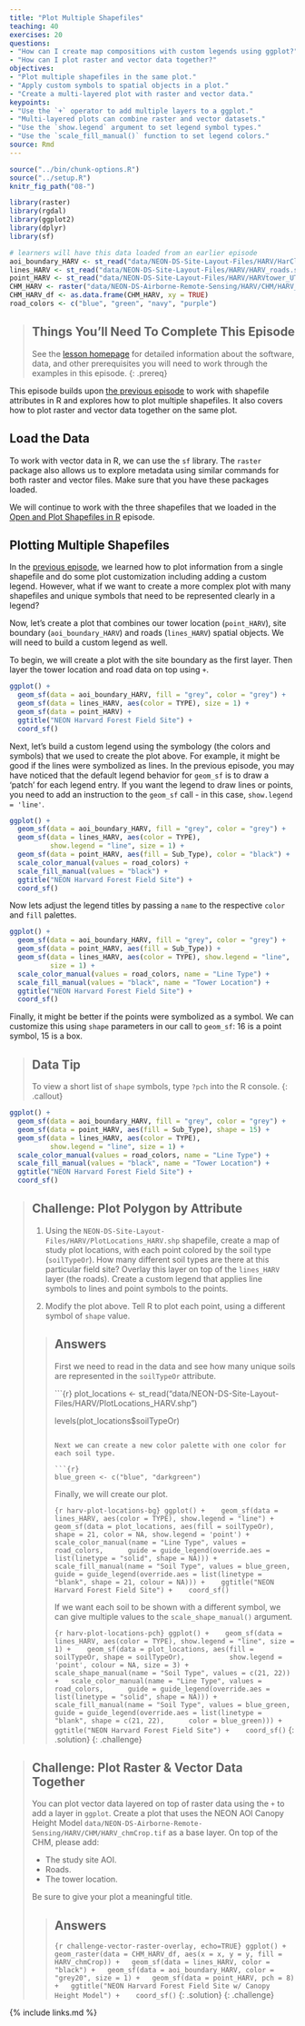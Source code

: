 ```yaml
---
title: "Plot Multiple Shapefiles"
teaching: 40
exercises: 20
questions:
- "How can I create map compositions with custom legends using ggplot?"
- "How can I plot raster and vector data together?"
objectives:
- "Plot multiple shapefiles in the same plot."
- "Apply custom symbols to spatial objects in a plot."
- "Create a multi-layered plot with raster and vector data."
keypoints:
- "Use the `+` operator to add multiple layers to a ggplot."
- "Multi-layered plots can combine raster and vector datasets."
- "Use the `show.legend` argument to set legend symbol types."
- "Use the `scale_fill_manual()` function to set legend colors."
source: Rmd
---
```


```r
source("../bin/chunk-options.R")
source("../setup.R")
knitr_fig_path("08-")
```

```r
library(raster)
library(rgdal)
library(ggplot2)
library(dplyr)
library(sf)
```

```r
# learners will have this data loaded from an earlier episode
aoi_boundary_HARV <- st_read("data/NEON-DS-Site-Layout-Files/HARV/HarClip_UTMZ18.shp")
lines_HARV <- st_read("data/NEON-DS-Site-Layout-Files/HARV/HARV_roads.shp")
point_HARV <- st_read("data/NEON-DS-Site-Layout-Files/HARV/HARVtower_UTM18N.shp")
CHM_HARV <- raster("data/NEON-DS-Airborne-Remote-Sensing/HARV/CHM/HARV_chmCrop.tif")
CHM_HARV_df <- as.data.frame(CHM_HARV, xy = TRUE)
road_colors <- c("blue", "green", "navy", "purple")
```

> ## Things You’ll Need To Complete This Episode
>
> See the [lesson homepage]({{ site.baseurl }}) for detailed information about the software,
> data, and other prerequisites you will need to work through the examples in this episode.
{: .prereq}

This episode builds upon
[the previous episode]({{ site.baseurl }}/07-vector-shapefile-attributes-in-r/)
to work with shapefile attributes in R and explores how to plot multiple
shapefiles. It also covers how to plot raster and vector data together
on the same plot.

## Load the Data

To work with vector data in R, we can use the `sf` library. The `raster`
package also allows us to explore metadata using similar commands for both
raster and vector files. Make sure that you have these packages loaded.

We will continue to work with the three shapefiles that we loaded in the
[Open and Plot Shapefiles in R]({{site.baseurl}}/06-vector-open-shapefile-in-r/) episode.

## Plotting Multiple Shapefiles
In the [previous episode]({{ site.baseurl }}/07-vector-shapefile-attributes-in-r/),
we learned how to plot information from a single shapefile and do
some plot customization including adding a custom legend. However,
what if we want to create a more complex plot with many shapefiles
and unique symbols that need to be represented clearly in a legend?

Now, let's create a plot that combines our tower location (`point_HARV`),
site boundary (`aoi_boundary_HARV`) and roads (`lines_HARV`) spatial objects. We
will need to build a custom legend as well.

To begin, we will create a plot with the site boundary as the first layer. Then layer
the tower location and road data on top using `+`.

```r
ggplot() + 
  geom_sf(data = aoi_boundary_HARV, fill = "grey", color = "grey") +
  geom_sf(data = lines_HARV, aes(color = TYPE), size = 1) +
  geom_sf(data = point_HARV) +
  ggtitle("NEON Harvard Forest Field Site") + 
  coord_sf()
```

Next, let's build a custom legend using the symbology (the colors and symbols) that we used to create the plot above. For example, it might be good if the lines were symbolized as lines. In the previous episode, you may have noticed that the default legend behavior for `geom_sf` is to draw a 'patch' for each legend entry. If you want the legend to draw lines or points, you need to add an instruction to the `geom_sf` call - in this case, `show.legend = 'line'`. 

```r
ggplot() + 
  geom_sf(data = aoi_boundary_HARV, fill = "grey", color = "grey") +
  geom_sf(data = lines_HARV, aes(color = TYPE),
          show.legend = "line", size = 1) +
  geom_sf(data = point_HARV, aes(fill = Sub_Type), color = "black") +
  scale_color_manual(values = road_colors) +
  scale_fill_manual(values = "black") +
  ggtitle("NEON Harvard Forest Field Site") + 
  coord_sf()
```

Now lets adjust the legend titles by passing a `name` to the respective `color` and `fill` palettes.

```r
ggplot() + 
  geom_sf(data = aoi_boundary_HARV, fill = "grey", color = "grey") +
  geom_sf(data = point_HARV, aes(fill = Sub_Type)) +
  geom_sf(data = lines_HARV, aes(color = TYPE), show.legend = "line",
          size = 1) + 
  scale_color_manual(values = road_colors, name = "Line Type") + 
  scale_fill_manual(values = "black", name = "Tower Location") + 
  ggtitle("NEON Harvard Forest Field Site") + 
  coord_sf()
```

Finally, it might be better if the points were symbolized as a symbol. We can customize this using `shape` parameters in our call to `geom_sf`: 16 is a point symbol, 15 is a box.

> ## Data Tip
> To view a short list of `shape` symbols,
> type `?pch` into the R console.
{: .callout}


```r
ggplot() +
  geom_sf(data = aoi_boundary_HARV, fill = "grey", color = "grey") +
  geom_sf(data = point_HARV, aes(fill = Sub_Type), shape = 15) +
  geom_sf(data = lines_HARV, aes(color = TYPE),
          show.legend = "line", size = 1) +
  scale_color_manual(values = road_colors, name = "Line Type") +
  scale_fill_manual(values = "black", name = "Tower Location") +
  ggtitle("NEON Harvard Forest Field Site") + 
  coord_sf()
```

> ## Challenge: Plot Polygon by Attribute
> 
> 1. Using the `NEON-DS-Site-Layout-Files/HARV/PlotLocations_HARV.shp` shapefile,
> create a map of study plot locations, with each point colored by the soil type
> (`soilTypeOr`). How many different soil types are there at this particular field
> site? Overlay this layer on top of the `lines_HARV` layer (the roads). Create a
> custom legend that applies line symbols to lines and point symbols to the points.
> 
> 2. Modify the plot above. Tell R to plot each point, using a different
symbol of `shape` value.
> 
> > ## Answers
> >
> > First we need to read in the data and see how many
> > unique soils are represented in the `soilTypeOr` attribute.
> >
> > ```{r}
> > plot_locations <- st_read("data/NEON-DS-Site-Layout-Files/HARV/PlotLocations_HARV.shp")
> >
> > levels(plot_locations$soilTypeOr)
> > ```
> >
> > Next we can create a new color palette with one color for
> > each soil type.
> >
> > ```{r}
> > blue_green <- c("blue", "darkgreen")
> > ```
> >
> > Finally, we will create our plot.
> >
> > ```{r harv-plot-locations-bg}
> > ggplot() + 
> >   geom_sf(data = lines_HARV, aes(color = TYPE), show.legend = "line") + 
> >   geom_sf(data = plot_locations, aes(fill = soilTypeOr), 
> >           shape = 21, color = NA, show.legend = 'point') + 
> >   scale_color_manual(name = "Line Type", values = road_colors,
> >      guide = guide_legend(override.aes = list(linetype = "solid", shape = NA))) + 
> >   scale_fill_manual(name = "Soil Type", values = blue_green,
> >      guide = guide_legend(override.aes = list(linetype = "blank", shape = 21, colour = NA))) + 
> >   ggtitle("NEON Harvard Forest Field Site") + 
> >   coord_sf()
> > ```
> >
> > If we want each soil to be shown with a different symbol, we can
> > give multiple values to the `scale_shape_manual()` argument.
> >
> > ```{r harv-plot-locations-pch}
> > ggplot() + 
> >   geom_sf(data = lines_HARV, aes(color = TYPE), show.legend = "line", size = 1) + 
> >   geom_sf(data = plot_locations, aes(fill = soilTypeOr, shape = soilTypeOr),
> >           show.legend = 'point', colour = NA, size = 3) + 
> >   scale_shape_manual(name = "Soil Type", values = c(21, 22)) +
> >   scale_color_manual(name = "Line Type", values = road_colors,
> >      guide = guide_legend(override.aes = list(linetype = "solid", shape = NA))) + 
> >   scale_fill_manual(name = "Soil Type", values = blue_green,
> >      guide = guide_legend(override.aes = list(linetype = "blank", shape = c(21, 22),
> >      color = blue_green))) + 
> >   ggtitle("NEON Harvard Forest Field Site") + 
> >   coord_sf()
> > ```
> {: .solution}
{: .challenge}

> ## Challenge: Plot Raster & Vector Data Together
>
> You can plot vector data layered on top of raster data using the 
> `+` to add a layer in `ggplot`. Create a plot that uses the NEON AOI
> Canopy Height Model `data/NEON-DS-Airborne-Remote-Sensing/HARV/CHM/HARV_chmCrop.tif`
> as a base layer. On top of the
> CHM, please add:
>
> * The study site AOI.
> * Roads.
> * The tower location.
>
> Be sure to give your plot a meaningful title.
>
> > ## Answers
> >
> > ```{r challenge-vector-raster-overlay, echo=TRUE}
> > ggplot() +
> >   geom_raster(data = CHM_HARV_df, aes(x = x, y = y, fill = HARV_chmCrop)) +
> >   geom_sf(data = lines_HARV, color = "black") +
> >   geom_sf(data = aoi_boundary_HARV, color = "grey20", size = 1) +
> >   geom_sf(data = point_HARV, pch = 8) +
> >   ggtitle("NEON Harvard Forest Field Site w/ Canopy Height Model") + 
> >   coord_sf()
> > ```
> {: .solution}
{: .challenge}

{% include links.md %}
